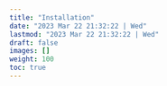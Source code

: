 ```yaml
---
title: "Installation"
date: "2023 Mar 22 21:32:22 | Wed"
lastmod: "2023 Mar 22 21:32:22 | Wed"
draft: false
images: []
weight: 100
toc: true
---
```

